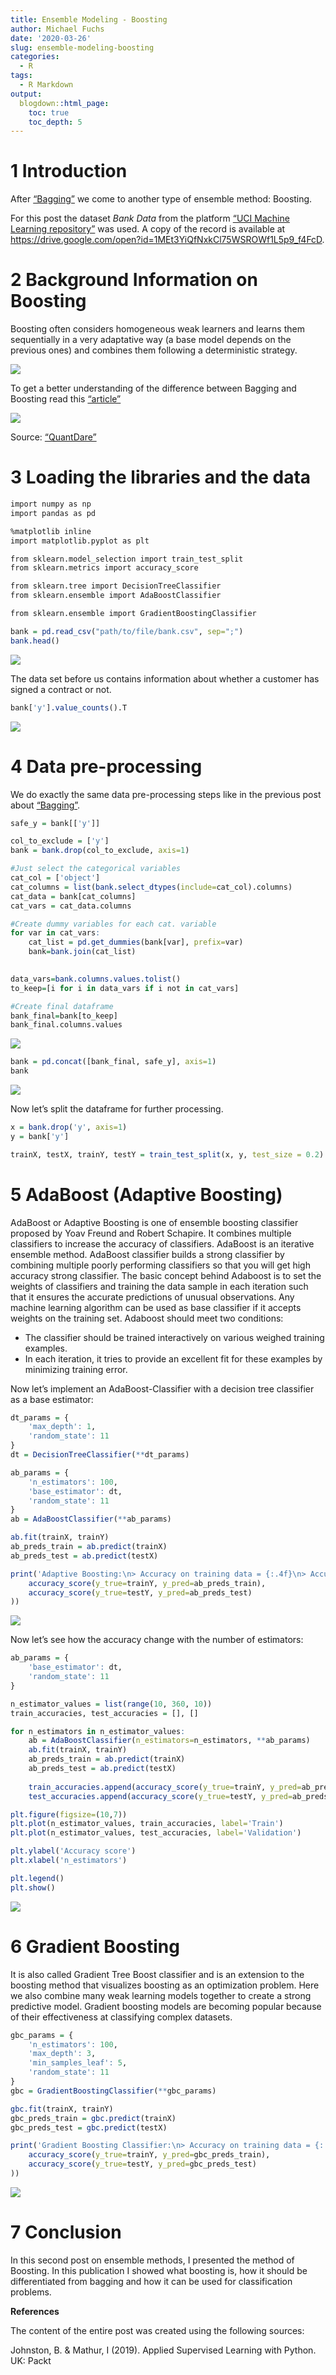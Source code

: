 ```yaml
---
title: Ensemble Modeling - Boosting
author: Michael Fuchs
date: '2020-03-26'
slug: ensemble-modeling-boosting
categories:
  - R
tags:
  - R Markdown
output:
  blogdown::html_page:
    toc: true
    toc_depth: 5
---
```


 


# 1 Introduction

After ["Bagging"](https://michael-fuchs-python.netlify.app/2020/03/07/ensemble-modeling-bagging/) we come to another type of ensemble method: Boosting.

For this post the dataset *Bank Data* from the platform ["UCI Machine Learning repository"](https://archive.ics.uci.edu/ml/datasets/Bank+Marketing) was used. A copy of the record is available at <https://drive.google.com/open?id=1MEt3YiQfNxkCl75WSROWf1L5p9_f4FcD>.



# 2 Background Information on Boosting


Boosting often considers homogeneous weak learners and learns them sequentially in a very adaptative way (a base model depends on the previous ones) and combines them following a deterministic strategy.


![](/post/2020-03-26-ensemble-modeling-boosting_files/p43s1.png)


To get a better understanding of the difference between Bagging and Boosting read this ["article"](https://quantdare.com/what-is-the-difference-between-bagging-and-boosting/)

![](/post/2020-03-26-ensemble-modeling-boosting_files/p43s2.png)

Source: ["QuantDare"](https://quantdare.com/what-is-the-difference-between-bagging-and-boosting/)



# 3 Loading the libraries and the data

```r
import numpy as np
import pandas as pd

%matplotlib inline
import matplotlib.pyplot as plt

from sklearn.model_selection import train_test_split
from sklearn.metrics import accuracy_score

from sklearn.tree import DecisionTreeClassifier
from sklearn.ensemble import AdaBoostClassifier

from sklearn.ensemble import GradientBoostingClassifier

```


```r
bank = pd.read_csv("path/to/file/bank.csv", sep=";")
bank.head()
```

![](/post/2020-03-26-ensemble-modeling-boosting_files/p43p1.png)


The data set before us contains information about whether a customer has signed a contract or not.

```r
bank['y'].value_counts().T
```

![](/post/2020-03-26-ensemble-modeling-boosting_files/p43p2.png)

# 4 Data pre-processing


We do exactly the same data pre-processing steps like in the previous post about ["Bagging"](https://michael-fuchs-python.netlify.app/2020/03/07/ensemble-modeling-bagging/). 


```r
safe_y = bank[['y']]

col_to_exclude = ['y']
bank = bank.drop(col_to_exclude, axis=1)
```


```r
#Just select the categorical variables
cat_col = ['object']
cat_columns = list(bank.select_dtypes(include=cat_col).columns)
cat_data = bank[cat_columns]
cat_vars = cat_data.columns

#Create dummy variables for each cat. variable
for var in cat_vars:
    cat_list = pd.get_dummies(bank[var], prefix=var)
    bank=bank.join(cat_list)

    
data_vars=bank.columns.values.tolist()
to_keep=[i for i in data_vars if i not in cat_vars]

#Create final dataframe
bank_final=bank[to_keep]
bank_final.columns.values
```

![](/post/2020-03-26-ensemble-modeling-boosting_files/p43p3.png)


```r
bank = pd.concat([bank_final, safe_y], axis=1)
bank
```

![](/post/2020-03-26-ensemble-modeling-boosting_files/p43p4.png)

Now let's split the dataframe for further processing.

```r
x = bank.drop('y', axis=1)
y = bank['y']

trainX, testX, trainY, testY = train_test_split(x, y, test_size = 0.2)
```



# 5 AdaBoost (Adaptive Boosting)

AdaBoost or Adaptive Boosting is one of ensemble boosting classifier proposed by Yoav Freund and Robert Schapire. It combines multiple classifiers to increase the accuracy of classifiers. AdaBoost is an iterative ensemble method. AdaBoost classifier builds a strong classifier by combining multiple poorly performing classifiers so that you will get high accuracy strong classifier. The basic concept behind Adaboost is to set the weights of classifiers and training the data sample in each iteration such that it ensures the accurate predictions of unusual observations. Any machine learning algorithm can be used as base classifier if it accepts weights on the training set. Adaboost should meet two conditions:

+ The classifier should be trained interactively on various weighed training examples.
+ In each iteration, it tries to provide an excellent fit for these examples by minimizing training error.

Now let's implement an AdaBoost-Classifier with a decision tree classifier as a base estimator:

```r
dt_params = {
    'max_depth': 1,
    'random_state': 11
}
dt = DecisionTreeClassifier(**dt_params)
```

```r
ab_params = {
    'n_estimators': 100,
    'base_estimator': dt,
    'random_state': 11
}
ab = AdaBoostClassifier(**ab_params)
```

```r
ab.fit(trainX, trainY)
ab_preds_train = ab.predict(trainX)
ab_preds_test = ab.predict(testX)
```

```r
print('Adaptive Boosting:\n> Accuracy on training data = {:.4f}\n> Accuracy on validation data = {:.4f}'.format(
    accuracy_score(y_true=trainY, y_pred=ab_preds_train),
    accuracy_score(y_true=testY, y_pred=ab_preds_test)
))
```

![](/post/2020-03-26-ensemble-modeling-boosting_files/p43p5.png)



Now let's see how the accuracy change with the number of estimators:



```r
ab_params = {
    'base_estimator': dt,
    'random_state': 11
}

n_estimator_values = list(range(10, 360, 10))
train_accuracies, test_accuracies = [], []

for n_estimators in n_estimator_values:
    ab = AdaBoostClassifier(n_estimators=n_estimators, **ab_params)
    ab.fit(trainX, trainY)
    ab_preds_train = ab.predict(trainX)
    ab_preds_test = ab.predict(testX)
    
    train_accuracies.append(accuracy_score(y_true=trainY, y_pred=ab_preds_train))
    test_accuracies.append(accuracy_score(y_true=testY, y_pred=ab_preds_test))
```



```r
plt.figure(figsize=(10,7))
plt.plot(n_estimator_values, train_accuracies, label='Train')
plt.plot(n_estimator_values, test_accuracies, label='Validation')

plt.ylabel('Accuracy score')
plt.xlabel('n_estimators')

plt.legend()
plt.show()
```

![](/post/2020-03-26-ensemble-modeling-boosting_files/p43p6.png)


# 6 Gradient Boosting

It is also called Gradient Tree Boost classifier and is an extension to the boosting method that visualizes boosting as an optimization problem. Here we also combine many weak learning models together to create a strong predictive model.
Gradient boosting models are becoming popular because of their effectiveness at classifying complex datasets.



```r
gbc_params = {
    'n_estimators': 100,
    'max_depth': 3,
    'min_samples_leaf': 5,
    'random_state': 11
}
gbc = GradientBoostingClassifier(**gbc_params)
```


```r
gbc.fit(trainX, trainY)
gbc_preds_train = gbc.predict(trainX)
gbc_preds_test = gbc.predict(testX)
```


```r
print('Gradient Boosting Classifier:\n> Accuracy on training data = {:.4f}\n> Accuracy on validation data = {:.4f}'.format(
    accuracy_score(y_true=trainY, y_pred=gbc_preds_train),
    accuracy_score(y_true=testY, y_pred=gbc_preds_test)
))
```


![](/post/2020-03-26-ensemble-modeling-boosting_files/p43p7.png)


# 7 Conclusion

In this second post on ensemble methods, I presented the method of Boosting.
In this publication I showed what boosting is, how it should be differentiated from bagging and how it can be used for classification problems.





**References**

The content of the entire post was created using the following sources:

Johnston, B. & Mathur, I (2019). Applied Supervised Learning with Python. UK: Packt






